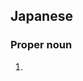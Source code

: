 ==Japanese==
{{wikipedia|lang=ja}}
{{ja-kanjitab|しま|もと|yomi=k}}

===Proper noun===
{{ja-pos|proper|しまもと}}

# {{surname|lang=ja|sort=しまもと}}